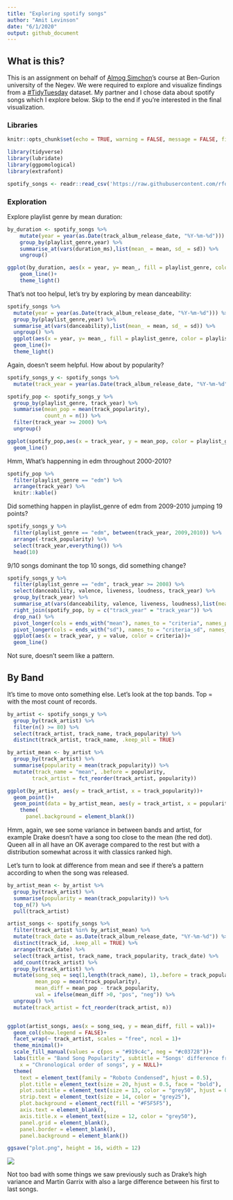 ```yaml
---
title: "Exploring spotify songs"
author: "Amit Levinson"
date: "6/1/2020"
output: github_document
---
```


## What is this?

This is an assignment on behalf of [Almog Simchon](https://almogsi.com/)'s course at Ben-Gurion university of the Negev. We were required to explore and visualize findings from a [#TidyTuesday](https://github.com/rfordatascience/tidytuesday) dataset. My partner and I chose data about spotify songs which I explore below. Skip to the end if you're interested in the final visualization.

### Libraries

```r
knitr::opts_chunk$set(echo = TRUE, warning = FALSE, message = FALSE, fig.align = "center")
```

```r
library(tidyverse)
library(lubridate)
library(ggpomological)
library(extrafont)

spotify_songs <- readr::read_csv('https://raw.githubusercontent.com/rfordatascience/tidytuesday/master/data/2020/2020-01-21/spotify_songs.csv')
```

### Exploration

Explore playlist genre by mean duration:

```r
by_duration <- spotify_songs %>%
    mutate(year = year(as.Date(track_album_release_date, "%Y-%m-%d"))) %>% 
    group_by(playlist_genre,year) %>% 
    summarise_at(vars(duration_ms),list(mean_ = mean, sd_ = sd)) %>% 
    ungroup()

ggplot(by_duration, aes(x = year, y= mean_, fill = playlist_genre, color = playlist_genre, group = playlist_genre))+
    geom_line()+
    theme_light()
```

That's not too helpul, let's try by exploring by mean danceability:

```r
spotify_songs %>%
  mutate(year = year(as.Date(track_album_release_date, "%Y-%m-%d"))) %>% 
  group_by(playlist_genre,year) %>% 
  summarise_at(vars(danceability),list(mean_ = mean, sd_ = sd)) %>% 
  ungroup() %>% 
  ggplot(aes(x = year, y= mean_, fill = playlist_genre, color = playlist_genre, group = playlist_genre))+
  geom_line()+
  theme_light()
```

Again, doesn't seem helpful. How about by popularity?

```r
spotify_songs_y <- spotify_songs %>%
  mutate(track_year = year(as.Date(track_album_release_date, "%Y-%m-%d"))) 

spotify_pop <- spotify_songs_y %>% 
  group_by(playlist_genre, track_year) %>% 
  summarise(mean_pop = mean(track_popularity),
            count_n = n()) %>%
  filter(track_year >= 2000) %>% 
  ungroup()

ggplot(spotify_pop,aes(x = track_year, y = mean_pop, color = playlist_genre))+
  geom_line()
```

Hmm, What's happenning in edm throughout 2000-2010?

```r
spotify_pop %>% 
  filter(playlist_genre == "edm") %>% 
  arrange(track_year) %>% 
  knitr::kable()
```

Did something happen in playlist_genre of edm from 2009-2010 jumping 19 points?

```r
spotify_songs_y %>%
  filter(playlist_genre == "edm", between(track_year, 2009,2010)) %>% 
  arrange(-track_popularity) %>% 
  select(track_year,everything()) %>% 
  head(10)
```

9/10 songs dominant the top 10 songs, did something change?

```r
spotify_songs_y %>% 
  filter(playlist_genre == "edm", track_year >= 2008) %>%
  select(danceability, valence, liveness, loudness, track_year) %>% 
  group_by(track_year) %>%
  summarise_at(vars(danceability, valence, liveness, loudness),list(mean = mean, sd = sd)) %>%
  right_join(spotify_pop, by = c("track_year" = "track_year")) %>% 
  drop_na() %>% 
  pivot_longer(cols = ends_with("mean"), names_to = "criteria", names_prefix = "_mean") %>% 
  pivot_longer(cols = ends_with("sd"), names_to = "criteria_sd", names_prefix = "_mean", values_to = "sd") %>% 
  ggplot(aes(x = track_year, y = value, color = criteria))+
  geom_line()
```

Not sure,  doesn't seem like a pattern. 


## By Band

It's time to move onto something else. Let's look at the top bands. Top = with the most count of records.


```r
by_artist <- spotify_songs_y %>%
  group_by(track_artist) %>%
  filter(n() >= 80) %>% 
  select(track_artist, track_name, track_popularity) %>% 
  distinct(track_artist, track_name, .keep_all = TRUE)

by_artist_mean <- by_artist %>% 
  group_by(track_artist) %>% 
  summarise(popularity = mean(track_popularity)) %>% 
  mutate(track_name = "mean", .before = popularity,
        track_artist = fct_reorder(track_artist, popularity))

ggplot(by_artist, aes(y = track_artist, x = track_popularity))+
  geom_point()+
  geom_point(data = by_artist_mean, aes(y = track_artist, x = popularity), color = "red")+
    theme(
      panel.background = element_blank())
```

Hmm, again, we see some variance in between bands and artist, for example Drake doesn't have a song too close to the mean (the red dot). Queen all in all have an OK average compared to the rest but with a distribution somewhat across it with classics ranked high.  

Let's turn to look at difference from mean and see if there's a pattern according to when the song was released.


```r
by_artist_mean <- by_artist %>% 
  group_by(track_artist) %>% 
  summarise(popularity = mean(track_popularity)) %>% 
  top_n(7) %>% 
  pull(track_artist)

artist_songs <- spotify_songs %>% 
  filter(track_artist %in% by_artist_mean) %>% 
  mutate(track_date = as.Date(track_album_release_date, "%Y-%m-%d")) %>%
  distinct(track_id, .keep_all = TRUE) %>%
  arrange(track_date) %>%
  select(track_artist, track_name, track_popularity, track_date) %>% 
  add_count(track_artist) %>% 
  group_by(track_artist) %>% 
  mutate(song_seq = seq(1,length(track_name), 1),.before = track_popularity,
         mean_pop = mean(track_popularity),
         mean_diff = mean_pop - track_popularity,
         val = ifelse(mean_diff >0, "pos", "neg")) %>% 
  ungroup() %>% 
  mutate(track_artist = fct_reorder(track_artist, n))


ggplot(artist_songs, aes(x = song_seq, y = mean_diff, fill = val))+
  geom_col(show.legend = FALSE)+
  facet_wrap(~ track_artist, scales = "free", ncol = 1)+
  theme_minimal()+
  scale_fill_manual(values = c(pos = "#919c4c", neg = "#c03728"))+
  labs(title = "Band Song Popularity", subtitle = "Songs' difference from mean from the first to the last song released. Left side of X axis is the first\nsong released moving right in a chronological order, where the right side is the last song released.\nThe bands (according to avergae) out of those with 80 records were chosen\n",
    x = "Chronological order of songs", y = NULL)+
  theme(
    text = element_text(family = "Roboto Condensed", hjust = 0.5),
    plot.title = element_text(size = 20, hjust = 0.5, face = "bold"),
    plot.subtitle = element_text(size = 13, color = "grey50", hjust = 0.5),
    strip.text = element_text(size = 14, color = "grey25"),
    plot.background = element_rect(fill = "#F5F5F5"),
    axis.text = element_blank(),
    axis.title.x = element_text(size = 12, color = "grey50"),
    panel.grid = element_blank(),
    panel.border = element_blank(),
    panel.background = element_blank())

ggsave("plot.png", height = 16, width = 12)
```

![](plot.png)

Not too bad with some things we saw previously such as Drake's high variance and Martin Garrix with also a large difference between his first to last songs.
